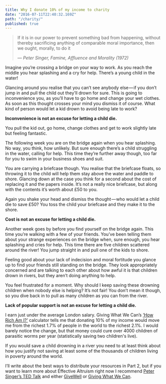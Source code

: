 ```yaml
---
title: Why I donate 10% of my income to charity
date: "2016-07-11T22:40:32.169Z"
path: "/charity/"
published: true
---
```


> If it is in our power to prevent something bad from happening, without thereby sacrificing anything of comparable moral importance, then we ought, morally, to do it
>
> — <cite>Peter Singer, Famine, Affluence and Morality (1972)</cite>

Imagine you’re crossing a bridge on your way to work. As you reach the middle you hear splashing and a cry for help. There’s a young child in the water!

Glancing around you realise that you can’t see anybody else — if you don’t jump in and pull the child out they’ll drown for sure. This is going to inconvenience you, as you’ll have to go home and change your wet clothes. As soon as this thought crosses your mind you dismiss it of course. What kind of person would let a kid drown to avoid being late to work?

**Inconvenience is not an excuse for letting a child die.**

You pull the kid out, go home, change clothes and get to work slightly late but feeling fantastic.

The following week you are on the bridge again when you hear splashing. No way, you think, how unlikely. But sure enough there’s a child struggling in the water, calling for help. This time they’re further away though, too far for you to swim in your business shoes and suit.

You are carrying a briefcase though. You realise that the briefcase floats, so throwing it to the child will help them stay above the water and paddle to shore. Glancing down at the case you think for a second about the cost of replacing it and the papers inside. It’s not a really nice briefcase, but along with the contents it’s worth about £50 to you.

Again you shake your head and dismiss the thought — who would let a child die to save £50? You toss the child your briefcase and they make it to the shore.

**Cost is not an excuse for letting a child die.**

Another week goes by before you find yourself on the bridge again. This time you’re walking with a few of your friends. You’ve been telling them about your strange experiences on the bridge when, sure enough, you hear splashing and cries for help. This time there are five children scattered around the river! You jump straight in and pull one of the kids to shore.

Feeling good about your lack of indecision and moral fortitude you glance up to find your friends still standing on the bridge. They look appropriately concerned and are talking to each other about how awful it is that children drown in rivers, but they aren’t doing anything to help.

You feel frustrated for a moment. Why should I keep saving these drowning children when nobody else is helping? It’s not fair! You don’t mean it though, so you dive back in to pull as many children as you can from the river.

**Lack of popular support is not an excuse for letting a child die.**

I earn just under the average London salary. Giving What We Can’s [‘How Rich Am I?’] calculator tells me that donating 10% of my income would move me from the richest 1.7% of people in the world to the richest 2.1%. I would barely notice the change, but that money could cure over 4000 children of parasitic worms per year (statistically saving two children's live).

If you would save a child drowning in a river you need to at least think about how you justify not saving at least some of the thousands of children living in poverty around the world.

I’ll write about the best ways to distribute your resources in Part 2, but if you want to learn more about Effective Altruism right now I recommend [Peter Singer’s TED Talk] and either [GiveWell](USA) or [Giving What We Can](UK).

[‘how rich am i?’]: https://www.givingwhatwecan.org/get-involved/how-rich-am-i/
[peter singer’s ted talk]: https://www.ted.com/talks/peter_singer_the_why_and_how_of_effective_altruism
[givewell]: http://www.givewell.org/
[giving what we can]: https://www.givingwhatwecan.org/
